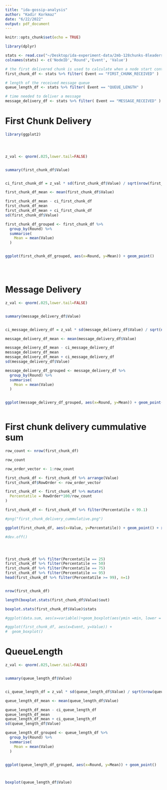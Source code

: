 ```yaml
---
title: "ida-gossip-analysis"
author: "Kadir Korkmaz"
date: "6/22/2022"
output: pdf_document
---
```


```r
knitr::opts_chunk$set(echo = TRUE)

library(dplyr)

stats <- read.csv("~/Desktop/ida-experiment-data/2mb-128chunks-8leaders/stats.log", sep = "\t", header = FALSE)
colnames(stats) <- c('NodeID','Round','Event', 'Value')

# the first delivered chunk is used to calculate when a node start contributing to dissemination
first_chunk_df <- stats %>% filter( Event == "FIRST_CHUNK_RECEIVED" )

# length of the received message queue
queue_length_df <- stats %>% filter( Event == "QUEUE_LENGTH" )

# time needed to deliver a message
message_delivery_df <- stats %>% filter( Event == "MESSAGE_RECEIVED" )

```

\newpage
# First Chunk Delivery

```r

library(ggplot2)




z_val <- qnorm(.025,lower.tail=FALSE)


summary(first_chunk_df$Value)


ci_first_chunk_df = z_val * sd(first_chunk_df$Value) / sqrt(nrow(first_chunk_df))

first_chunk_df_mean <- mean(first_chunk_df$Value)

first_chunk_df_mean - ci_first_chunk_df
first_chunk_df_mean
first_chunk_df_mean + ci_first_chunk_df
sd(first_chunk_df$Value)

first_chunk_df_grouped <- first_chunk_df %>% 
  group_by(Round) %>%
  summarise(
    Mean = mean(Value)
  )


ggplot(first_chunk_df_grouped, aes(x=Round, y=Mean)) + geom_point()


 
```


\newpage
# Message Delivery
```r

  
z_val <- qnorm(.025,lower.tail=FALSE)


summary(message_delivery_df$Value)


ci_message_delivery_df = z_val * sd(message_delivery_df$Value) / sqrt(nrow(message_delivery_df))

message_delivery_df_mean <- mean(message_delivery_df$Value)

message_delivery_df_mean - ci_message_delivery_df
message_delivery_df_mean
message_delivery_df_mean + ci_message_delivery_df
sd(message_delivery_df$Value)

message_delivery_df_grouped <- message_delivery_df %>% 
  group_by(Round) %>%
  summarise(
    Mean = mean(Value)
  )


ggplot(message_delivery_df_grouped, aes(x=Round, y=Mean)) + geom_point()



```


# First chunk delivery cummulative sum
```r


row_count <- nrow(first_chunk_df)

row_count

row_order_vector <- 1:row_count

first_chunk_df <- first_chunk_df %>% arrange(Value)
first_chunk_df$RowOrder <- row_order_vector

first_chunk_df <- first_chunk_df %>% mutate(
  Percentatile = RowOrder*100/row_count
)

first_chunk_df <- first_chunk_df %>% filter(Percentatile < 99.1)

#png("first_chunk_delivery_cummulative.png")

ggplot(first_chunk_df, aes(x=Value, y=Percentatile)) + geom_point() + xlab("Delivery Time(ms)") + ylab("Percentage of Nodes")

#dev.off()




first_chunk_df %>% filter(Percentatile == 25)
first_chunk_df %>% filter(Percentatile == 50)
first_chunk_df %>% filter(Percentatile == 75)
first_chunk_df %>% filter(Percentatile == 95)
head(first_chunk_df %>% filter(Percentatile >= 99), n=1)


nrow(first_chunk_df)

length(boxplot.stats(first_chunk_df$Value)$out)

boxplot.stats(first_chunk_df$Value)$stats

#ggplot(data.sum, aes(x=variable))+geom_boxplot(aes(ymin =min, lower = mean-sd, middle = mean, upper = mean+sd, ymax =max), stat="identity")

#ggplot(first_chunk_df, aes(x=Event, y=Value)) + 
#  geom_boxplot()


```

\newpage
# QueueLength
```r



z_val <- qnorm(.025,lower.tail=FALSE)


summary(queue_length_df$Value)


ci_queue_length_df = z_val * sd(queue_length_df$Value) / sqrt(nrow(queue_length_df))

queue_length_df_mean <- mean(queue_length_df$Value)

queue_length_df_mean - ci_queue_length_df
queue_length_df_mean
queue_length_df_mean + ci_queue_length_df
sd(queue_length_df$Value)

queue_length_df_grouped <- queue_length_df %>% 
  group_by(Round) %>%
  summarise(
    Mean = mean(Value)
  )


ggplot(queue_length_df_grouped, aes(x=Round, y=Mean)) + geom_point()



boxplot(queue_length_df$Value)

```


